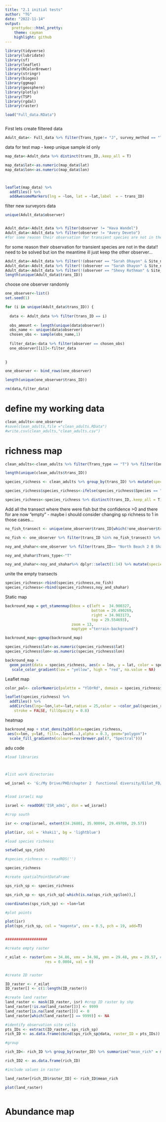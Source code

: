 ```yaml
---
title: "2.1 initial tests"
author: "TG"
date: "2022-11-14"
output:
   prettydoc::html_pretty:
    theme: cayman
    highlight: github
---
```


```r

library(tidyverse)
library(lubridate)
library(sf)
library(leaflet)
library(RColorBrewer)
library(stringr)
library(biogeo)
library(ggmap)
library(geosphere)
library(plotly)
library(TSP)
library(rgdal)
library(raster)

```

```r
load("Full_data.RData")



```


First lets create filtered data


```r

Adult_data<- Full_data %>% filter(Trans_type!= "J", survey_method == "Transects") %>% dplyr::select(-juv_sub_transect,-observer_num_juv,-survey_method)

```

data for test map - keep unique sample id only

```r

map_data<-Adult_data %>% distinct(trans_ID,.keep_all = T)

map_data$lat<-as.numeric(map_data$lat)
map_data$lon<-as.numeric(map_data$lon)



leaflet(map_data) %>% 
  addTiles() %>% 
  addAwesomeMarkers(lng = ~lon, lat = ~lat,label  = ~ trans_ID)
```


filter new surveyors data

```r
unique(Adult_data$observer)


Adult_data<-Adult_data %>% filter(observer != "Hava Wandel")
Adult_data<-Adult_data %>% filter(observer != "Avery Deveto") 
#for some reason their observation for transient species are not in the data!! need to be solved but ion the meantime...


```
for some reason their observation for transient species are not in the data!! need to be solved but ion the meantime ill just keep the other observer...

```r

Adult_data<-Adult_data %>% filter(!(observer == "Sarah Ohayon" & Site_name =="Migdalor"))
Adult_data<-Adult_data %>% filter(!(observer == "Sarah Ohayon" & Site_name =="Caves"))
Adult_data<-Adult_data %>% filter(!(observer == "Shevy Rothman" & Site_name =="Tour Yam"))
length(unique(Adult_data$trans_ID))

```

choose one observer randomly


```r
one_observer<-list()
set.seed(1)

for (i in unique(Adult_data$trans_ID)) {
  
  data <- Adult_data %>% filter(trans_ID == i)
  
  obs_amount <- length(unique(data$observer))
  obs_name <- unique(data$observer)
  chosen_obs <- sample(obs_name,1)  
 
  filter_data<-data %>% filter(observer == chosen_obs)
  one_observer[[i]]<-filter_data
  
  
}

one_observer <- bind_rows(one_observer)

length(unique(one_observer$trans_ID))

rm(data,filter_data)

```


# define my working data

```r
clean_adults<-one_observer
#save(clean_adults,file ="clean_adults.RData")
#write.csv(clean_adults,"clean_adults.csv")

```

# richness map


```r

clean_adults<-clean_adults %>% filter(Trans_type == "T") %>% filter(Confidence < 1)

length(unique(clean_adults$trans_ID))

species_richness <- clean_adults %>% group_by(trans_ID) %>% mutate(species_richness = n_distinct(Species))

species_richness$species_richness<-ifelse(species_richness$Species == "No Fish",0,species_richness$species_richness)

species_richness<-species_richness %>% distinct(trans_ID,.keep_all = T) %>% dplyr::select(1:14,species_richness)


```

Add all the transect where there were fish but the confidence >0 and there for are now "empty" - maybe i should consider changing sp richness to 1 in those cases...

```r
no_fish_transect <- unique(one_observer$trans_ID[which(!one_observer$trans_ID %in% clean_adults$trans_ID)])

no_fish <- one_observer %>% filter(trans_ID %in% no_fish_transect) %>% filter(Trans_type == "T") %>% distinct(trans_ID,.keep_all = T) %>% dplyr::select(1:14) %>% mutate(species_richness = 0)

noy_and_shahar<-one_observer %>% filter(trans_ID== "North Beach 2 B Shahar Chaikin Noy Shapira june 2020")

noy_and_shahar$Trans_type<-"T"

noy_and_shahar<-noy_and_shahar%>% dplyr::select(1:14) %>% mutate(species_richness = 0) # NO TRANSIENT DATA FOR SOME REASON (NO FISH THOGH)
```

unite the empty transects


```r

species_richness<-rbind(species_richness,no_fish)
species_richness<-rbind(species_richness,noy_and_shahar)

```


Static map

```r
backround_map = get_stamenmap(bbox = c(left =  34.900327,
                                       bottom = 29.490269,
                                       right = 34.983173,
                                       top = 29.554693),
                              zoom = 13,
                              maptype ="terrain-background")

backround_map<-ggmap(backround_map)

species_richness$lat<-as.numeric(species_richness$lat)
species_richness$lon<-as.numeric(species_richness$lon)

backround_map +
  geom_point(data = species_richness, aes(x = lon, y = lat, color = species_richness),alpha = 0.6,size = 2)+
   scale_color_gradient(low = "yellow", high = "red", na.value = NA)
```

Leaflet map

```r

color_pal<- colorNumeric(palette = "YlOrRd", domain = species_richness$species_richness,alpha = 0.8)

leaflet(species_richness) %>% 
  addTiles() %>% 
  addCircles(lng=~lon,lat=~lat,radius = 25,color = ~color_pal(species_richness),
    stroke = FALSE, fillOpacity = 0.8)

```
heatmap


```r
backround_map + stat_density2d(data=species_richness,
 aes(x=lon, y=lat, fill=..level..),alpha = 0.3, geom="polygon")+ 
  scale_fill_gradientn(colours=rev(brewer.pal(7, "Spectral")))
```


adu code

```r
#load libraries



#list work directories

wd_israel <- 'G:/My Drive/PHD/chapter 2  functional diversity/Eilat_FD/ISR_adm'


#load israeli map

israel <- readOGR('ISR_adm1', dsn = wd_israel)

#crop south

isr <- crop(israel, extent(34.26801, 35.90094, 29.49708, 29.57))

plot(isr, col = 'khaki1', bg = 'lightblue')

#load species richness

setwd(wd_sps_rich)

#species_richness <- readRDS('')

species_richness

#create spatialPointDataFrame

sps_rich_sp <- species_richness

sps_rich_sp <- sps_rich_sp[-which(is.na(sps_rich_sp$lon)),]

coordinates(sps_rich_sp) <- ~lon+lat

#plot points

plot(isr)
plot(sps_rich_sp, col = "magenta", cex = 0.5, pch = 19, add=T)


###################

#create empty raster

r_eilat <- raster(xmn = 34.86, xmx = 34.98, ymn = 29.48, ymx = 29.57, #extent
                  res = 0.0004, val = 0)


#create ID raster

ID_raster <- r_eilat
ID_raster[] <- c(1:length(ID_raster))

#create land raster
land_raster <- mask(ID_raster, isr) #crop ID raster by shp 
land_raster[!is.na(land_raster[])] <- 9999
land_raster[is.na(land_raster[])] <- 0
land_raster[which(land_raster[] == 9999)] <- NA

#identify observation site cells
pts_IDs <- extract(ID_raster, sps_rich_sp)
rich_ID <- as.data.frame(cbind(sps_rich_sp@data, raster_ID = pts_IDs))

#group

rich_ID<- rich_ID %>% group_by(raster_ID) %>% summarise("mean_rich" = mean(species_richness))

rich_ID2 <- as.data.frame(rich_ID)

#include values in raster

land_raster[rich_ID$raster_ID] <- rich_ID$mean_rich

plot(land_raster)



```

# Abundance map

